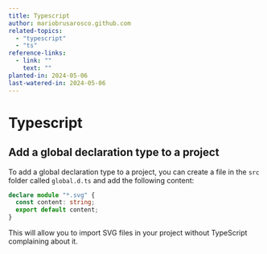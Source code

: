 ```yaml
---
title: Typescript
author: mariobrusarosco.github.com
related-topics:
  - "typescript"
  - "ts"
reference-links:
  - link: ""
    text: ""
planted-in: 2024-05-06
last-watered-in: 2024-05-06
---
```


# Typescript


## Add a global declaration type to a project

To add a global declaration type to a project, you can create a file in the `src` folder called `global.d.ts` and add the following content:

```ts
declare module "*.svg" {
  const content: string;
  export default content;
}
```

This will allow you to import SVG files in your project without TypeScript complaining about it.